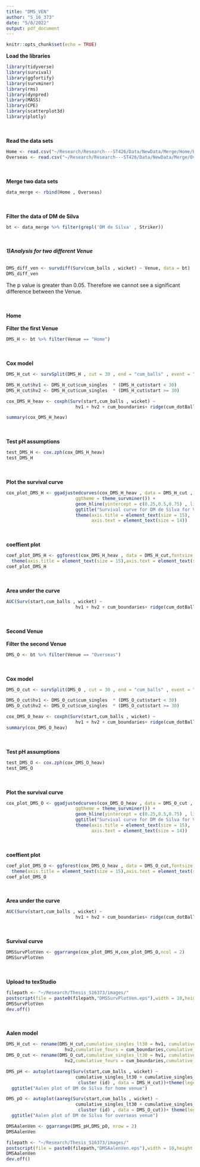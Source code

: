 ```yaml
---
title: "DMS_VEN"
author: "S_16_373"
date: "5/8/2022"
output: pdf_document
---
```


```r
knitr::opts_chunk$set(echo = TRUE)
```

**Load the libraries**
```r
library(tidyverse)
library(survival)
library(ggfortify)
library(survminer)
library(rms)
library(dynpred)
library(MASS)
library(CPE)
library(scatterplot3d)
library(plotly)
```
\
\
**Read the data sets**
```r
Home <- read.csv("~/Research/Research---ST426/Data/NewData/Merge/Home/Home.csv")
Overseas <- read.csv("~/Research/Research---ST426/Data/NewData/Merge/Overseas/Overseas.csv")
```
\
\
**Merge two data sets**
```r
data_merge <- rbind(Home , Overseas)
```
\
\
**Filter the data of DM de Silva**
```r
bt <- data_merge %>% filter(grepl('DM de Silva' , Striker))
```
\
\
***1)Analysis for two different Venue***
\
\
```r
DMS_diff_ven <- survdiff(Surv(cum_balls , wicket) ~ Venue, data = bt)
DMS_diff_ven
```
The p value is greater than 0.05. Therefore we cannot see a significant difference between the Venue.

\
\
**Home**
\
\
**Filter the first Venue**
```r
DMS_H <- bt %>% filter(Venue == "Home")
```
\
\
**Cox model**
```r
DMS_H_cut <- survSplit(DMS_H , cut = 30 , end = "cum_balls" , event = "wicket" , start = "start" , id = "id")

DMS_H_cut$hv1 <- DMS_H_cut$cum_singles  * (DMS_H_cut$start < 30)
DMS_H_cut$hv2 <- DMS_H_cut$cum_singles  * (DMS_H_cut$start >= 30)

cox_DMS_H_heav <- coxph(Surv(start,cum_balls , wicket) ~ 
                          hv1 + hv2 + cum_boundaries+ ridge(cum_dotBalls) + cluster (id) , data = DMS_H_cut)

summary(cox_DMS_H_heav)
```
\
\
**Test pH assumptions**
```r
test_DMS_H <- cox.zph(cox_DMS_H_heav)
test_DMS_H
```
\
\
**Plot the survival curve**
```r
cox_plot_DMS_H <- ggadjustedcurves(cox_DMS_H_heav , data = DMS_H_cut , size = 2,
                          ggtheme = theme_survminer()) + 
                          geom_hline(yintercept = c(0.25,0.5,0.75) , linetype = "dashed") +
                          ggtitle("Survival curve for DM de Silva for Venue Home") + 
                          theme(axis.title = element_text(size = 15),
                                axis.text = element_text(size = 14))

```
\
\
**coeffient plot**
```r
coef_plot_DMS_H <- ggforest(cox_DMS_H_heav , data = DMS_H_cut,fontsize = 1.2) + 
  theme(axis.title = element_text(size = 15),axis.text = element_text(size = 14))
coef_plot_DMS_H
```
\
\
**Area under the curve**
```r
AUC(Surv(start,cum_balls , wicket) ~ 
                          hv1 + hv2 + cum_boundaries+ ridge(cum_dotBalls) + cluster (id) , data = DMS_H_cut)
```
\
\
**Second Venue**
\
\
**Filter the second Venue**
```r
DMS_O <- bt %>% filter(Venue == "Overseas")
```
\
\
**Cox model**
```r
DMS_O_cut <- survSplit(DMS_O , cut = 30 , end = "cum_balls" , event = "wicket" , start = "start" , id = "id")

DMS_O_cut$hv1 <- DMS_O_cut$cum_singles  * (DMS_O_cut$start < 30)
DMS_O_cut$hv2 <- DMS_O_cut$cum_singles  * (DMS_O_cut$start >= 30)

cox_DMS_O_heav <- coxph(Surv(start,cum_balls , wicket) ~ 
                          hv1 + hv2 + cum_boundaries+ ridge(cum_dotBalls) + cluster (id) , data = DMS_O_cut)
summary(cox_DMS_O_heav)
```
\
\
**Test pH assumptions**
```r
test_DMS_O <- cox.zph(cox_DMS_O_heav)
test_DMS_O
```
\
\
**Plot the survival curve**
```r
cox_plot_DMS_O <- ggadjustedcurves(cox_DMS_O_heav , data = DMS_O_cut , size = 2,
                          ggtheme = theme_survminer()) + 
                          geom_hline(yintercept = c(0.25,0.5,0.75) , linetype = "dashed") +
                          ggtitle("Survival curve for DM de Silva for Venue Overseas") + 
                          theme(axis.title = element_text(size = 15),
                                axis.text = element_text(size = 14))

```
\
\
**coeffient plot**
```r
coef_plot_DMS_O <- ggforest(cox_DMS_O_heav , data = DMS_O_cut,fontsize = 1.2) + 
  theme(axis.title = element_text(size = 15),axis.text = element_text(size = 14))
coef_plot_DMS_O
```
\
\
**Area under the curve**
```r
AUC(Surv(start,cum_balls , wicket) ~ 
                          hv1 + hv2 + cum_boundaries+ ridge(cum_dotBalls) + cluster (id) , data = DMS_O_cut)
```
\
\
**Survival curve**
```r
DMSSurvPlotVen <- ggarrange(cox_plot_DMS_H,cox_plot_DMS_O,ncol = 2)
DMSSurvPlotVen
```
\
\
**Upload to texStudio**
```r
filepath <- "~/Research/Thesis_S16373/images/"
postscript(file = paste0(filepath,"DMSSurvPlotVen.eps"),width = 10,height = 7,horizontal = FALSE)
DMSSurvPlotVen
dev.off()
```
\
\
**Aalen model**
```r
DMS_H_cut <- rename(DMS_H_cut,cumulative_singles_lt30 = hv1, cumulative_singles_ge30 = 
                      hv2,cumulative_fours = cum_boundaries,cumulative_dot_balls=cum_dotBalls)
DMS_O_cut <- rename(DMS_O_cut,cumulative_singles_lt30 = hv1, cumulative_singles_ge30 = 
                      hv2,cumulative_fours = cum_boundaries,cumulative_dot_balls=cum_dotBalls)

DMS_pH <- autoplot(aareg(Surv(start,cum_balls , wicket) ~ 
                          cumulative_singles_lt30 + cumulative_singles_ge30 + cumulative_fours+ ridge(cumulative_dot_balls) + 
                           cluster (id) , data = DMS_H_cut))+theme(legend.position = "none") + 
  ggtitle("Aalen plot of DM de Silva for home venue")

DMS_pO <- autoplot(aareg(Surv(start,cum_balls , wicket) ~ 
                          cumulative_singles_lt30 + cumulative_singles_ge30 + cumulative_fours+ ridge(cumulative_dot_balls) + 
                           cluster (id) , data = DMS_O_cut))+ theme(legend.position = "none") + 
  ggtitle("Aalen plot of DM de Silva for overseas venue")

DMSAalenVen <- ggarrange(DMS_pH,DMS_pO, nrow = 2)
DMSAalenVen
```

```r
filepath <- "~/Research/Thesis_S16373/images/"
postscript(file = paste0(filepath,"DMSAalenVen.eps"),width = 10,height = 7,horizontal = FALSE)
DMSAalenVen
dev.off()
```